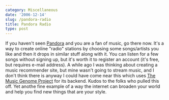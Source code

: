 ```yaml
---
category: Miscellaneous
date: '2006-12-14'
slug: /pandora-radio
title: Pandora Radio
type: post
---
```



If you haven't seen [Pandora](http://pandora.com/) and you are a
fan of music, go there now. It's a way to create online "radio"
stations by choosing some songs/artists you like and then it drops
in similar stuff along with it. You can listen for a few songs
without signing up, but it's worth it to register an account (it's
free, but requires e-mail address). A while ago I was thinking
about creating a music recommender site, but mine wasn't going to
stream music, and I don't think there is anyway I could have come
near this which uses
[The Music Genome Project](http://pandora.com/mgp.shtml) for its
backend. Kudos to the folks who pulled this off. Yet anothe fine
example of a way the internet can broaden your world and help you
find new things that are your style.